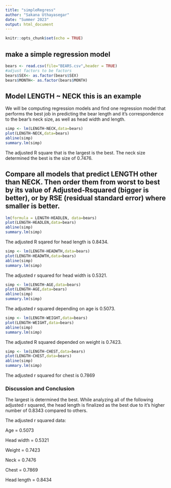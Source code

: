 ```yaml
---
title: "simpleRegress"
author: "Sakana Uthayasegar"
date: "Summer 2023"
output: html_document
---
```


```r
knitr::opts_chunk$set(echo = TRUE)
```

## make a simple regression model

```r
bears <- read.csv(file="BEARS.csv",header = TRUE)
#adjust factors to be factors
bears$SEX<- as.factor(bears$SEX)
bears$MONTH<- as.factor(bears$MONTH)
```

## Model LENGTH ~ NECK  this is an example  
We will be computing regression models and find one regression model that performs the best job in predicting the bear length and it's correspondence to the bear's neck size, as well as head width and length. 
```r
simp <- lm(LENGTH~NECK,data=bears)
plot(LENGTH~NECK,data=bears)
abline(simp)
summary.lm(simp)
```
The adjusted R square that is the largest is the best. The neck size determined the best is the size of 0.7476. 

## Compare all models that predict LENGTH other than NECK. Then order them from worst to best by its value of Adjusted-Rsquared (bigger is better), or by RSE (residual standard error) where smaller is better. 

```r
lm(formula = LENGTH~HEADLEN, data=bears)
plot(LENGTH~HEADLEN,data=bears)
abline(simp)
summary.lm(simp)
```
The adjusted R sqared for head length is 0.8434.

```r
simp <- lm(LENGTH~HEADWTH,data=bears)
plot(LENGTH~HEADWTH,data=bears)
abline(simp)
summary.lm(simp)
```

The adjusted r squared for head width is 0.5321. 

```r
simp <- lm(LENGTH~AGE,data=bears)
plot(LENGTH~AGE,data=bears)
abline(simp)
summary.lm(simp)
```
The adjusted r squared depending on age is 0.5073. 

```r
simp <- lm(LENGTH~WEIGHT,data=bears)
plot(LENGTH~WEIGHT,data=bears)
abline(simp)
summary.lm(simp)
```
The adjusted R squared depended on weight is 0.7423. 

```r
simp <- lm(LENGTH~CHEST,data=bears)
plot(LENGTH~CHEST,data=bears)
abline(simp)
summary.lm(simp)
```
The adjusted r squared for chest is 0.7869


### Discussion and Conclusion

The largest is determined the best. While analyzing all of the following adjusted r squared, the head length is finalized as the best due to it's higher number of 0.8343 compared to others. 

The adjusted r squared data:

Age            = 0.5073

Head width     = 0.5321

Weight         = 0.7423

Neck           = 0.7476

Chest          = 0.7869

Head length    = 0.8434




